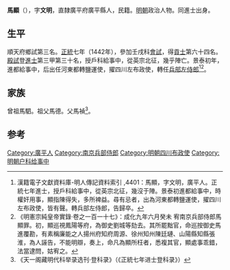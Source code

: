 {{Otheruses|other=名为马文明的其他人物|马文明}}

'''馬顯'''（{{bd|1417年||？}}），字'''文明'''，直隸廣平府廣平縣人，民籍。[[明朝|明朝]]政治人物。同進士出身。

==生平==
順天府鄉試第三名。[[正统_(年号)|正統]]七年（1442年），參加壬戌科[[會試|會試]]，得[[貢士|貢士]]第六十四名。[[殿試|殿試]]登[[進士|進士]]第三甲第三十名，授戶科給事中，從英宗北征，幾乎陣亡。景泰初年，進都給事中，后出任河東都轉鹽運使，擢四川左布政使，轉任[[兵部左侍郎|兵部左侍郎]]<ref>漢籍電子文獻資料庫-明人傳記資料索引 ,4401：馬顯，字文明，廣平人。正統七年進士，授戶科給事中，從英宗北征，幾沒于陣。景泰初進都給事中，時權奸用事，顯指陳得失，多所裨益。尋有忌者，出為河東都轉鹽運使，擢四川左布政使，皆有聲。轉兵部左侍郎，告歸卒。</ref><ref>《明憲宗純皇帝實錄·卷之一百一十七》：成化九年六月癸未 宥南京兵部侍郎馬顯罪。初，顯巡視鳳陽等府，為御史劉城等劾去。其所罷黜官，命巡按御史馬進覆勘，有素稱廉能之人揚州府知府周源、徐州知州陳廷璉、山陽縣知縣張淮，為人誣告，不能明辯，奏上，命凡為顯所枉者，悉複其官，顯處事乖錯，法當逮問，姑宥之。</ref>。

==家族==
曾祖馬駟。祖父馬德。父馬禎<ref>《天一阁藏明代科举录选刊·登科录》（《正統七年进士登科录》）</ref>。

==参考==
{{reflist}}

{{正統七年壬戌科殿試金榜}}

{{Authority control}}

{{DEFAULTSORT:Ma馬}}
[[Category:廣平人|Category:廣平人]]
[[Category:南京兵部侍郎|Category:南京兵部侍郎]]
[[Category:明朝四川布政使|Category:明朝四川布政使]]
[[Category:明朝户科给事中|Category:明朝户科给事中]]


{{明朝人物小作品}}
